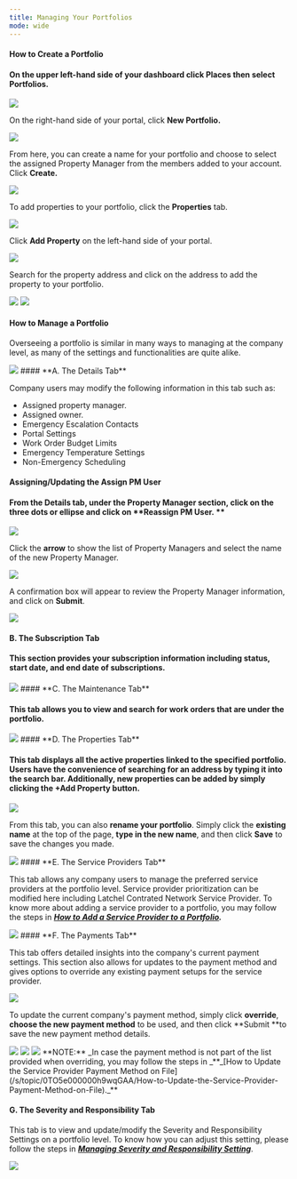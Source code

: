 ---
title: Managing Your Portfolios
mode: wide
---

#### **How to Create a Portfolio**

#### On the upper left-hand side of your dashboard click **Places** then select **Portfolios.**

<Frame>
  <img src="/images/rtaImage-375.jpg"/>
</Frame>


On the right-hand side of your portal, click **New Portfolio.**

<Frame>
  <img src="/images/rtaImage-376.jpg"/>
</Frame>


From here, you can create a name for your portfolio and choose to select the assigned Property Manager from the members added to your account. Click **Create.**

<Frame>
  <img src="/images/rtaImage-377.jpg"/>
</Frame>


To add properties to your portfolio, click the **Properties** tab.
<Frame>
  <img src="/images/rtaImage-378.jpg"/>
</Frame>


Click **Add Property** on the left-hand side of your portal.

<Frame>
  <img src="/images/rtaImage-379.jpg"/>
</Frame>


Search for the property address and click on the address to add the property to your portfolio.

<Frame>
  <img src="/images/rtaImage-380.jpg"/>
</Frame>

<Frame>
  <img src="/images/rtaImage-381.jpg"/>
</Frame>


#### **How to Manage a Portfolio**

Overseeing a portfolio is similar in many ways to managing at the company level, as many of the settings and functionalities are quite alike.


<Frame>
  <img src="/images/rtaImage-382.jpg"/>
</Frame>
#### **A. The Details Tab**

Company users may modify the following information in this tab such as:

* Assigned property manager.
* Assigned owner. 
* Emergency Escalation Contacts
* Portal Settings
* Work Order Budget Limits
* Emergency Temperature Settings
* Non-Emergency Scheduling

#### **Assigning/Updating the Assign PM User**

#### From the **Details** tab, under the **Property Manager section**, click on the **three dots or ellipse** and click on **Reassign PM User. **


<Frame>
  <img src="/images/rtaImage-383.jpg"/>
</Frame>

Click the **arrow** to show the list of Property Managers and select the name of the new Property Manager. 


<Frame>
  <img src="/images/rtaImage-384.jpg"/>
</Frame>

A confirmation box will appear to review the Property Manager information, and click on **Submit**.

<Frame>
  <img src="/images/rtaImage-385.jpg"/>
</Frame>

####  **B. The Subscription Tab**

#### This section provides your subscription information including status, start date, and end date of subscriptions. 


<Frame>
  <img src="/images/rtaImage-386.jpg"/>
</Frame>
#### **C. The Maintenance Tab**

#### This tab allows you to view and search for work orders that are under the portfolio. 


<Frame>
  <img src="/images/rtaImage-387.jpg"/>
</Frame>
#### **D. The Properties Tab**

#### This tab displays all the active properties linked to the specified portfolio. Users have the convenience of searching for an address by typing it into the **search bar**. Additionally, new properties can be added by simply clicking the **+Add Property** button.

<Frame>
  <img src="/images/rtaImage-388.jpg"/>
</Frame>

From this tab, you can also **rename your portfolio**. Simply click the **existing name** at the top of the page, **type in the new name**, and then click **Save** to save the changes you made.


<Frame>
  <img src="/images/rtaImage-389.jpg"/>
</Frame>
#### **E. The Service Providers Tab**

This tab allows any company users to manage the preferred service providers at the portfolio level. Service provider prioritization can be modified here including Latchel Contrated Network Service Provider. To know more about adding a service provider to a portfolio, you may follow the steps in _[**How to Add a Service Provider to a Portfolio**](/s/topic/0TO5e000000h9wqGAA/How-to-Add-a-Service-Provider-to-a-Portfolio)**.**_


<Frame>
  <img src="/images/rtaImage-390.jpg"/>
</Frame>
#### **F. The Payments Tab**

This tab offers detailed insights into the company's current payment settings. This section also allows for updates to the payment method and gives options to override any existing payment setups for the service provider.


<Frame>
  <img src="/images/rtaImage-391.jpg"/>
</Frame>

To update the current company's payment method, simply click **override**, **choose the new payment method** to be used, and then click **Submit **to save the new payment method details.


<Frame>
  <img src="/images/rtaImage-392.jpg"/>
</Frame>
<Frame>
  <img src="/images/rtaImage-393.jpg"/>
</Frame>
<Frame>
  <img src="/images/rtaImage-394.jpg"/>
</Frame>

<Info>
  **NOTE:** _In case the payment method is not part of the list provided when overriding, you may follow the steps in _**_[How to Update the Service Provider Payment Method on File](/s/topic/0TO5e000000h9wqGAA/How-to-Update-the-Service-Provider-Payment-Method-on-File)._**
</Info>

#### **G. The Severity and Responsibility Tab**

This tab is to view and update/modify the Severity and Responsibility Settings on a portfolio level. To know how you can adjust this setting, please follow the steps in _**[Managing Severity and Responsibility Setting](/s/topic/0TO5e000000h9wqGAA/Managing-Severity-and-Responsibility-Settings)**_.


<Frame>
  <img src="/images/rtaImage-395.jpg"/>
</Frame>

